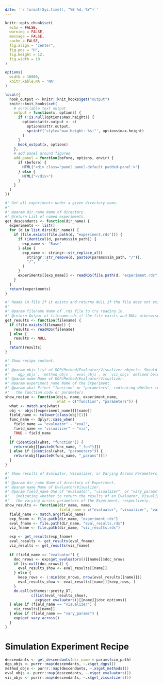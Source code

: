 ```yaml
---
date: '`r format(Sys.time(), "%B %d, %Y")`'
---
```


<Insert extra simChef resources here>

```r
knitr::opts_chunk$set(
  echo = FALSE,
  warning = FALSE,
  message = FALSE,
  cache = FALSE,
  fig.align = "center",
  fig.pos = "H",
  fig.height = 12,
  fig.width = 10
)

options(
  width = 10000,
  knitr.kable.NA = 'NA'
)

local({
  hook_output <- knitr::knit_hooks$get("output")
  knitr::knit_hooks$set(
    # scrollable text output
    output = function(x, options) {
      if (!is.null(options$max.height)) {
        options$attr.output <- c(
          options$attr.output,
          sprintf('style="max-height: %s;"', options$max.height)
        )
      }
      hook_output(x, options)
    },
    # add panel around figures
    add.panel = function(before, options, envir) {
      if (before) {
        HTML("<div class='panel panel-default padded-panel'>")
      } else {
        HTML("</div>")
      }
    }
  )
})
```

```r
#' Get all experiments under a given directory name.
#'
#' @param dir_name Name of directory.
#' @return List of named experiments.
get_descendants <- function(dir_name) {
  experiments <- list()
  for (d in list.dirs(dir_name)) {
    if (file.exists(file.path(d, "experiment.rds"))) {
      if (identical(d, params$sim_path)) {
        exp_name <- "Base"
      } else {
        exp_name <- stringr::str_replace_all(
          stringr::str_remove(d, paste0(params$sim_path, "/")),
          "/", " - "
        )
      }
      experiments[[exp_name]] <- readRDS(file.path(d, "experiment.rds"))
    }
  }
  return(experiments)
}

#' Reads in file if it exists and returns NULL if the file does not exist.
#'
#' @param filename Name of .rds file to try reading in.
#' @return Output of filename.rds if the file exists and NULL otherwise.
get_results <- function(filename) {
  if (file.exists(filename)) {
    results <- readRDS(filename)
  } else {
    results <- NULL
  }
  return(results)
}

#' Show recipe content.
#' 
#' @param objs List of DGP/Method/Evaluator/Visualizer objects. Should be one of
#'   `dgp_objs`, `method_objs`, `eval_objs`, or `viz_objs` defined below.
#' @param name Name of DGP/Method/Evaluator/Visualizer.
#' @param experiment_name Name of the Experiment.
#' @param what Either "function" or "parameters", indicating whether to return 
#'   the function code or parameters.
show_recipe <- function(objs, name, experiment_name,
                        what = c("function", "parameters")) {
  what <- match.arg(what)
  obj <- objs[[experiment_name]][[name]]
  field_name <- tolower(class(obj)[1])
  func_name <- dplyr::case_when(
    field_name == "evaluator" ~ "eval",
    field_name == "visualizer" ~ "viz",
    TRUE ~ field_name
  )
  if (identical(what, "function")) {
    return(obj[[paste0(func_name, "_fun")]])
  } else if (identical(what, "parameters")) {
    return(obj[[paste0(func_name, "_params")]])
  }
}

#' Show results of Evaluator, Visualizer, or Varying Across Parameters.
#' 
#' @param dir_name Name of directory of Experiment.
#' @param name Name of Evaluator/Visualizer.
#' @param field_name One of "evaluator", "visualizer", or "vary_params", 
#'   indicating whether to return the results of an Evaluator, Visualizer, or
#'   the varying across parameters of the Experiment, respectively.
show_results <- function(dir_name, name,
                         field_name = c("evaluator", "visualizer", "vary_params")) {
  field_name <- match.arg(field_name)
  exp_fname <- file.path(dir_name, "experiment.rds")
  eval_fname <- file.path(dir_name, "eval_results.rds")
  viz_fname <- file.path(dir_name, "viz_results.rds")

  exp <- get_results(exp_fname)
  eval_results <- get_results(eval_fname)
  viz_results <- get_results(viz_fname)
  
  if (field_name == "evaluator") {
    doc_nrows <- exp$get_evaluators()[[name]]$doc_nrows
    if (is.null(doc_nrows)) {
      eval_results_show <- eval_results[[name]]
    } else {
      keep_rows <- 1:min(doc_nrows, nrow(eval_results[[name]]))
      eval_results_show <- eval_results[[name]][keep_rows, ]
    }
    do.call(vthemes::pretty_DT,
            c(list(eval_results_show),
              exp$get_evaluators()[[name]]$doc_options))
  } else if (field_name == "visualizer") {
    viz_results[[name]]
  } else if (field_name == "vary_params") {
    exp$get_vary_across()
  }
}
```



# Simulation Experiment Recipe {.tabset .tabset-vmodern}

```r
descendants <- get_descendants(dir_name = params$sim_path)
dgp_objs <- purrr::map(descendants, ~.x$get_dgps())
method_objs <- purrr::map(descendants, ~.x$get_methods())
eval_objs <- purrr::map(descendants, ~.x$get_evaluators())
viz_objs <- purrr::map(descendants, ~.x$get_visualizers())
```

